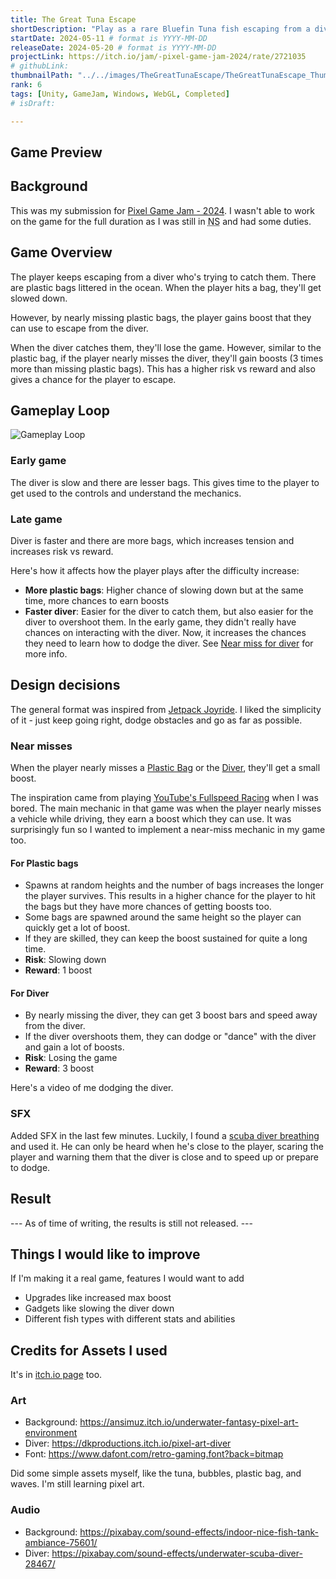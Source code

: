 ```yaml
---
title: The Great Tuna Escape
shortDescription: "Play as a rare Bluefin Tuna fish escaping from a diver who's trying to catch you."
startDate: 2024-05-11 # format is YYYY-MM-DD
releaseDate: 2024-05-20 # format is YYYY-MM-DD
projectLink: https://itch.io/jam/-pixel-game-jam-2024/rate/2721035
# githubLink: 
thumbnailPath: "../../images/TheGreatTunaEscape/TheGreatTunaEscape_Thumbnail2.png"
rank: 6
tags: [Unity, GameJam, Windows, WebGL, Completed]
# isDraft:

---
```


## Game Preview
<ItchGameEmbed itchLink="https://itch.io/embed-upload/10506970?color=333333" projectName="Test"/>

## Background
This was my submission for [Pixel Game Jam - 2024](https://itch.io/jam/-pixel-game-jam-2024). I wasn't able to work on the game for the full duration as I was still in <abbr title="National Service">NS</abbr> and had some duties. 

## Game Overview
The player keeps escaping from a diver who's trying to catch them. There are plastic bags littered in the ocean. When the player hits a bag, they'll get slowed down. 

However, by nearly missing plastic bags, the player gains boost that they can use to escape from the diver. 

When the diver catches them, they'll lose the game. However, similar to the plastic bag, if the player nearly misses the diver, they'll gain boosts (3 times more than missing plastic bags). This has a higher risk vs reward and also gives a chance for the player to escape.

## Gameplay Loop
![Gameplay Loop](../../images/TheGreatTunaEscape/TheGreatTunaEscape_GameplayLoop.png)

### Early game
The diver is slow and there are lesser bags. This gives time to the player to get used to the controls and understand the mechanics.

### Late game
Diver is faster and there are more bags, which increases tension and increases risk vs reward.

Here's how it affects how the player plays after the difficulty increase:
- **More plastic bags**: Higher chance of slowing down but at the same time, more chances to earn boosts
- **Faster diver**: Easier for the diver to catch them, but also easier for the diver to overshoot them. In the early game, they didn't really have chances on interacting with the diver. Now, it increases the chances they need to learn how to dodge the diver. See [Near miss for diver](#for-diver) for more info.

## Design decisions
The general format was inspired from [Jetpack Joyride](https://www.halfbrick.com/games/jetpack-joyride-classic). I liked the simplicity of it - just keep going right, dodge obstacles and go as far as possible.

### Near misses
When the player nearly misses a [Plastic Bag](#for-plastic-bags) or the [Diver](#for-diver), they'll get a small boost.

The inspiration came from playing [YouTube's Fullspeed Racing](https://www.youtube.com/playables/UgkxbgLQk7KP4zQKHctwKY-XKtpJ_OBWL4aO) when I was bored. The main mechanic in that game was when the player nearly misses a vehicle while driving, they earn a boost which they can use. It was surprisingly fun so I wanted to implement a near-miss mechanic in my game too.

#### For Plastic bags
- Spawns at random heights and the number of bags increases the longer the player survives. This results in a higher chance for the player to hit the bags but they have more chances of getting boosts too.
- Some bags are spawned around the same height so the player can quickly get a lot of boost.
- If they are skilled, they can keep the boost sustained for quite a long time.
- **Risk**: Slowing down 
- **Reward**: 1 boost

#### For Diver
- By nearly missing the diver, they can get 3 boost bars and speed away from the diver.
- If the diver overshoots them, they can dodge or "dance" with the diver and gain a lot of boosts.
- **Risk**: Losing the game
- **Reward**: 3 boost

Here's a video of me dodging the diver.
<YoutubeEmbed youtubeLink="https://www.youtube.com/embed/Qc6iz-6DEVM?start=260" title="The Great Tuna Escape Gameplay" />

### SFX
Added SFX in the last few minutes. Luckily, I found a [scuba diver breathing](https://pixabay.com/sound-effects/underwater-scuba-diver-28467/) and used it. He can only be heard when he's close to the player, scaring the player and warning them that the diver is close and to speed up or prepare to dodge.

## Result
--- As of time of writing, the results is still not released. ---

## Things I would like to improve
If I'm making it a real game, features I would want to add
- Upgrades like increased max boost
- Gadgets like slowing the diver down
- Different fish types with different stats and abilities

## Credits for Assets I used
It's in [itch.io page](https://gnoxnahtedev.itch.io/the-great-tuna-escape) too.
### Art
- Background: https://ansimuz.itch.io/underwater-fantasy-pixel-art-environment
- Diver: https://dkproductions.itch.io/pixel-art-diver
- Font: https://www.dafont.com/retro-gaming.font?back=bitmap

Did some simple assets myself, like the tuna, bubbles, plastic bag, and waves. I'm still learning pixel art.

### Audio
- Background: https://pixabay.com/sound-effects/indoor-nice-fish-tank-ambiance-75601/
- Diver: https://pixabay.com/sound-effects/underwater-scuba-diver-28467/